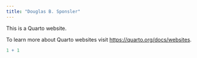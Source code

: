```yaml
---
title: "Douglas B. Sponsler"
---
```


This is a Quarto website.

To learn more about Quarto websites visit <https://quarto.org/docs/websites>.

```r
1 + 1
```
